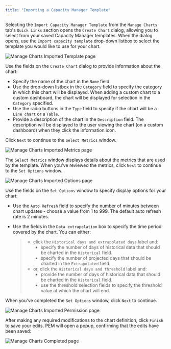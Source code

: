 ```yaml
---
title: "Importing a Capacity Manager Template"
---
```


<div id="pem_manage_charts_template" class="registered_link"></div>


Selecting the `Import Capacity Manager Template` from the `Manage Charts` tab's `Quick Links` section opens the `Create Chart` dialog, allowing you to select from your saved Capacity Manager templates. When the dialog opens, use the `Import capacity template` drop-down listbox to select the template you would like to use for your chart.

![Manage Charts Imported Template page](../../images/pem_manage_charts_imported_template.png)

Use the fields on the `Create Chart` dialog to provide information about the chart:

-   Specify the name of the chart in the `Name` field.
-   Use the drop-down listbox in the `Category` field to specify the category in which this chart will be displayed. When adding a custom chart to a custom dashboard, the chart will be displayed for selection in the `Category` specified.
-   Use the radio buttons in the `Type` field to specify if the chart will be a `Line chart` or a `Table`.
-   Provide a description of the chart in the `Description` field. The description will be displayed to the user viewing the chart (on a custom dashboard) when they click the information icon.

Click `Next` to continue to the `Select Metrics` window.

![Manage Charts Imported Metrics page](../../images/pem_manage_charts_imported_metrics.png)

The `Select Metrics` window displays details about the metrics that are used by the template. When you've reviewed the metrics, click `Next` to continue to the `Set Options` window.

![Manage Charts Imported Options page](../../images/pem_manage_charts_imported_options.png)

Use the fields on the `Set Options` window to specify display options for your chart:

-   Use the `Auto Refresh` field to specify the number of minutes between chart updates - choose a value from 1 to 999. The default auto refresh rate is 2 minutes.

-   Use the fields in the `Data extrapolation` box to specify the time period covered by the chart. You can either:

    > -   click the `Historical days and extrapolated days` label and:
    >     -   specify the number of days of historical data that should be charted in the `Historical` field.
    >     -   specify the number of projected days that should be charted in the `Extrapolated` field.
    > -   or, click the `Historical days and threshold` label and:
    >     -   provide the number of days of historical data that should be charted in the `Historical` field.
    >     -   use the threshold selection fields to specify the threshold value at which the chart will end.

When you've completed the `Set Options` window, click `Next` to continue.

![Manage Charts Imported Permission page](../../images/pem_manage_charts_imported_permissions.png)

After making any required modifications to the chart definition, click `Finish` to save your edits. PEM will open a popup, confirming that the edits have been saved:

![Manage Charts Completed page](../../images/pem_manage_import_charts_completed.png)
